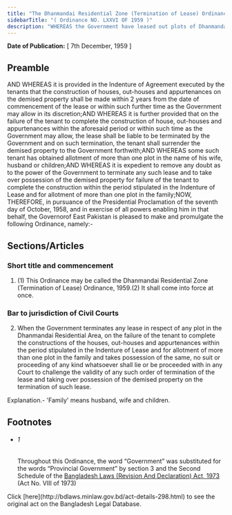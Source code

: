 ```yaml
---
title: "The Dhanmandai Residential Zone (Termination of Lease) Ordinance, 1959 (East Pakistan Ordinance)"
sidebarTitle: "( Ordinance NO. LXXVI OF 1959 )"
description: "WHEREAS the Government have leased out plots of Dhanmandai Residential Area to the tenants on terms and conditions set forth in the Standard Agreement for Dhanmandai Residential Area;1♣"
---
```


**Date of Publication:** [ 7th December, 1959 ]

## Preamble

AND WHEREAS it is provided in the Indenture of Agreement executed by the tenants that the construction of houses, out-houses and appurtenances on the demised property shall be made within 2 years from the date of commencement of the lease or within such further time as the Government may allow in its discretion;AND WHEREAS it is further provided that on the failure of the tenant to complete the construction of house, out-houses and appurtenances within the aforesaid period or within such time as the Government may allow, the lease shall be liable to be terminated by the Government and on such termination, the tenant shall surrender the demised property to the Government forthwith;AND WHEREAS some such tenant has obtained allotment of more than one plot in the name of his wife, husband or children;AND WHEREAS it is expedient to remove any doubt as to the power of the Government to terminate any such lease and to take over possession of the demised property for failure of the tenant to complete the construction within the period stipulated in the Indenture of Lease and for allotment of more than one plot in the family;NOW, THEREFORE, in pursuance of the Presidential Proclamation of the seventh day of October, 1958, and in exercise of all powers enabling him in that behalf, the Governorof East Pakistan is pleased to make and promulgate the following Ordinance, namely:-

## Sections/Articles

### Short title and commencement

1. (1) This Ordinance may be called the Dhanmandai Residential Zone (Termination of Lease) Ordinance, 1959.(2) It shall come into force at once.

### Bar to jurisdiction of Civil Courts

2. When the Government terminates any lease in respect of any plot in the Dhanmandai Residential Area, on the failure of the tenant to complete the constructions of the houses, out-houses and appurtenances within the period stipulated in the Indenture of Lease and for allotment of more than one plot in the family and takes possession of the same, no suit or proceeding of any kind whatsoever shall lie or be proceeded with in any Court to challenge the validity of any such order of termination of the lease and taking over possession of the demised property on the termination of such lease.

Explanation.- 'Family' means husband, wife and children.

## Footnotes

- ###### 1

  Throughout this Ordinance, the word “Government” was substituted for the words “Provincial Government” by section 3 and the Second Schedule of the [Bangladesh Laws (Revision And Declaration) Act, 1973](/laws/volume-17/act-430 "Bangladesh Laws (Revision And Declaration) Act, 1973") (Act No. VIII of 1973)

<Note>
  Click [here](http://bdlaws.minlaw.gov.bd/act-details-298.html) to see the original act on the Bangladesh Legal Database.
</Note>
